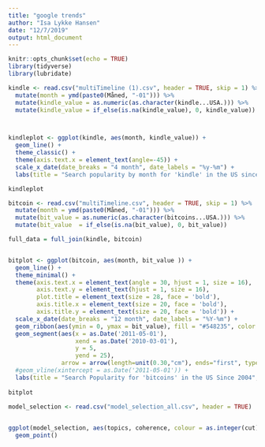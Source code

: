 ```yaml
---
title: "google trends"
author: "Isa Lykke Hansen"
date: "12/7/2019"
output: html_document
---
```


```r
knitr::opts_chunk$set(echo = TRUE)
library(tidyverse)
library(lubridate)

kindle <- read.csv("multiTimeline (1).csv", header = TRUE, skip = 1) %>% 
  mutate(month = ymd(paste0(Måned, "-01"))) %>%
  mutate(kindle_value = as.numeric(as.character(kindle...USA.))) %>% 
  mutate(kindle_value = if_else(is.na(kindle_value), 0, kindle_value))



kindleplot <- ggplot(kindle, aes(month, kindle_value)) +
  geom_line() +
  theme_classic() +
  theme(axis.text.x = element_text(angle=-45)) +
  scale_x_date(date_breaks = "4 month", date_labels = "%y-%m") +
  labs(title = "Search popularity by month for 'kindle' in the US since 2004", y = "relative # google searches")

kindleplot

```


```r
bitcoin <- read.csv("multiTimeline.csv", header = TRUE, skip = 1) %>% 
  mutate(month = ymd(paste0(Måned, "-01"))) %>%
  mutate(bit_value = as.numeric(as.character(bitcoins...USA.))) %>% 
  mutate(bit_value  = if_else(is.na(bit_value), 0, bit_value))

full_data = full_join(kindle, bitcoin)


bitplot <- ggplot(bitcoin, aes(month, bit_value )) +
  geom_line() +
  theme_minimal() +
  theme(axis.text.x = element_text(angle = 30, hjust = 1, size = 16),
        axis.text.y = element_text(hjust = 1, size = 16),
        plot.title = element_text(size = 28, face = 'bold'),
        axis.title.x = element_text(size = 20, face = 'bold'),
        axis.title.y = element_text(size = 20, face = 'bold')) +
  scale_x_date(date_breaks = "12 month", date_labels = "%Y-%m") +
  geom_ribbon(aes(ymin = 0, ymax = bit_value), fill = "#548235", color = "#548235", alpha = 0.6) +
  geom_segment(aes(x = as.Date('2011-05-01'), 
                   xend = as.Date('2010-03-01'), 
                   y = 5, 
                   yend = 25),
               arrow = arrow(length=unit(0.30,"cm"), ends="first", type = "open")) +
  #geom_vline(xintercept = as.Date('2011-05-01')) +
  labs(title = "Search Popularity for 'bitcoins' in the US Since 2004", y = "Relative # Google Searches", x = "Month")
  
bitplot

```

```r
model_selection <- read.csv("model_selection_all.csv", header = TRUE)
  

ggplot(model_selection, aes(topics, coherence, colour = as.integer(cut))) +
  geom_point()



```

